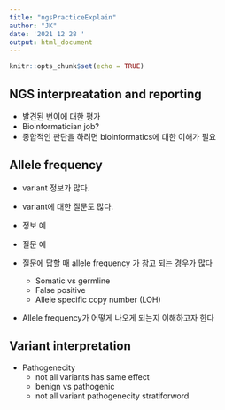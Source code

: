 ```yaml
---
title: "ngsPracticeExplain"
author: "JK"
date: '2021 12 28 '
output: html_document
---
```


```r
knitr::opts_chunk$set(echo = TRUE)
```

## NGS interpreatation and reporting
* 발견된 변이에 대한 평가
* Bioinformatician job?
* 종합적인 판단을 하려면 bioinformatics에 대한 이해가 필요

## Allele frequency

* variant 정보가 많다.
* variant에 대한 질문도 많다.

* 정보 예
* 질문 예
* 질문에 답할 때 allele frequency 가 참고 되는 경우가 많다
  + Somatic vs germline
  + False positive
  + Allele specific copy number (LOH)
* Allele frequency가 어떻게 나오게 되는지 이해하고자 한다

## Variant interpretation

* Pathogenecity
  + not all variants has same effect
  + benign vs pathogenic
  + not all variant pathogenecity stratiforword
